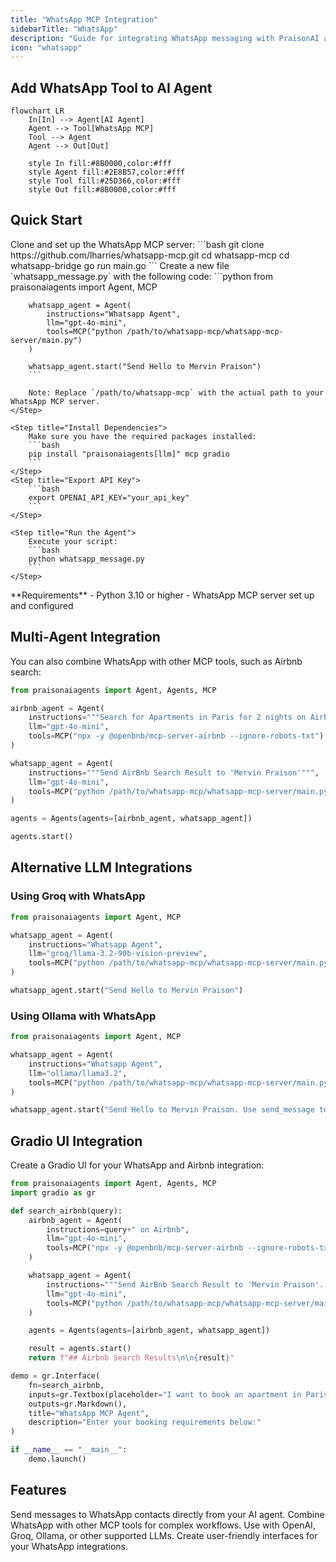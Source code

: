 ```yaml
---
title: "WhatsApp MCP Integration"
sidebarTitle: "WhatsApp"
description: "Guide for integrating WhatsApp messaging with PraisonAI agents using MCP"
icon: "whatsapp"
---
```


## Add WhatsApp Tool to AI Agent

```mermaid
flowchart LR
    In[In] --> Agent[AI Agent]
    Agent --> Tool[WhatsApp MCP]
    Tool --> Agent
    Agent --> Out[Out]
    
    style In fill:#8B0000,color:#fff
    style Agent fill:#2E8B57,color:#fff
    style Tool fill:#25D366,color:#fff
    style Out fill:#8B0000,color:#fff
```

## Quick Start

<Steps>
    <Step title="Set Up WhatsApp MCP Server">
        Clone and set up the WhatsApp MCP server:
        ```bash
        git clone https://github.com/lharries/whatsapp-mcp.git
        cd whatsapp-mcp
        cd whatsapp-bridge
        go run main.go
        ```
    </Step>
    <Step title="Create a file">
        Create a new file `whatsapp_message.py` with the following code:
        ```python
        from praisonaiagents import Agent, MCP

        whatsapp_agent = Agent(
            instructions="Whatsapp Agent",
            llm="gpt-4o-mini",
            tools=MCP("python /path/to/whatsapp-mcp/whatsapp-mcp-server/main.py")
        )

        whatsapp_agent.start("Send Hello to Mervin Praison")
        ```
        
        Note: Replace `/path/to/whatsapp-mcp` with the actual path to your WhatsApp MCP server.
    </Step>

    <Step title="Install Dependencies">
        Make sure you have the required packages installed:
        ```bash
        pip install "praisonaiagents[llm]" mcp gradio
        ```
    </Step>
    <Step title="Export API Key">
        ```bash
        export OPENAI_API_KEY="your_api_key"
        ```
    </Step>

    <Step title="Run the Agent">
        Execute your script:
        ```bash
        python whatsapp_message.py
        ```
    </Step>
</Steps>

<Note>
  **Requirements**
  - Python 3.10 or higher
  - WhatsApp MCP server set up and configured
</Note>

## Multi-Agent Integration

You can also combine WhatsApp with other MCP tools, such as Airbnb search:

```python
from praisonaiagents import Agent, Agents, MCP

airbnb_agent = Agent(
    instructions="""Search for Apartments in Paris for 2 nights on Airbnb. 04/28 - 04/30 for 2 adults""",
    llm="gpt-4o-mini",
    tools=MCP("npx -y @openbnb/mcp-server-airbnb --ignore-robots-txt")
)

whatsapp_agent = Agent(
    instructions="""Send AirBnb Search Result to 'Mervin Praison'""",
    llm="gpt-4o-mini",
    tools=MCP("python /path/to/whatsapp-mcp/whatsapp-mcp-server/main.py")
)

agents = Agents(agents=[airbnb_agent, whatsapp_agent])

agents.start()
```

## Alternative LLM Integrations

### Using Groq with WhatsApp

```python
from praisonaiagents import Agent, MCP

whatsapp_agent = Agent(
    instructions="Whatsapp Agent",
    llm="groq/llama-3.2-90b-vision-preview",
    tools=MCP("python /path/to/whatsapp-mcp/whatsapp-mcp-server/main.py")
)

whatsapp_agent.start("Send Hello to Mervin Praison")
```

### Using Ollama with WhatsApp

```python
from praisonaiagents import Agent, MCP

whatsapp_agent = Agent(
    instructions="Whatsapp Agent",
    llm="ollama/llama3.2",
    tools=MCP("python /path/to/whatsapp-mcp/whatsapp-mcp-server/main.py")
)

whatsapp_agent.start("Send Hello to Mervin Praison. Use send_message tool, recipient and message are the required parameters.")
```

## Gradio UI Integration

Create a Gradio UI for your WhatsApp and Airbnb integration:

```python
from praisonaiagents import Agent, Agents, MCP
import gradio as gr

def search_airbnb(query):
    airbnb_agent = Agent(
        instructions=query+" on Airbnb",
        llm="gpt-4o-mini",
        tools=MCP("npx -y @openbnb/mcp-server-airbnb --ignore-robots-txt")
    )

    whatsapp_agent = Agent(
        instructions="""Send AirBnb Search Result to 'Mervin Praison'. Don't include Phone Number in Response, but include the AirBnb Search Result""",
        llm="gpt-4o-mini",
        tools=MCP("python /path/to/whatsapp-mcp/whatsapp-mcp-server/main.py")
    )

    agents = Agents(agents=[airbnb_agent, whatsapp_agent])

    result = agents.start()
    return f"## Airbnb Search Results\n\n{result}"

demo = gr.Interface(
    fn=search_airbnb,
    inputs=gr.Textbox(placeholder="I want to book an apartment in Paris for 2 nights..."),
    outputs=gr.Markdown(),
    title="WhatsApp MCP Agent",
    description="Enter your booking requirements below:"
)

if __name__ == "__main__":
    demo.launch()
```

## Features

<CardGroup cols={2}>
  <Card title="WhatsApp Messaging" icon="message">
    Send messages to WhatsApp contacts directly from your AI agent.
  </Card>
  <Card title="Multi-Agent Support" icon="users">
    Combine WhatsApp with other MCP tools for complex workflows.
  </Card>
  <Card title="Multiple LLM Options" icon="brain">
    Use with OpenAI, Groq, Ollama, or other supported LLMs.
  </Card>
  <Card title="Gradio UI" icon="window">
    Create user-friendly interfaces for your WhatsApp integrations.
  </Card>
</CardGroup>
